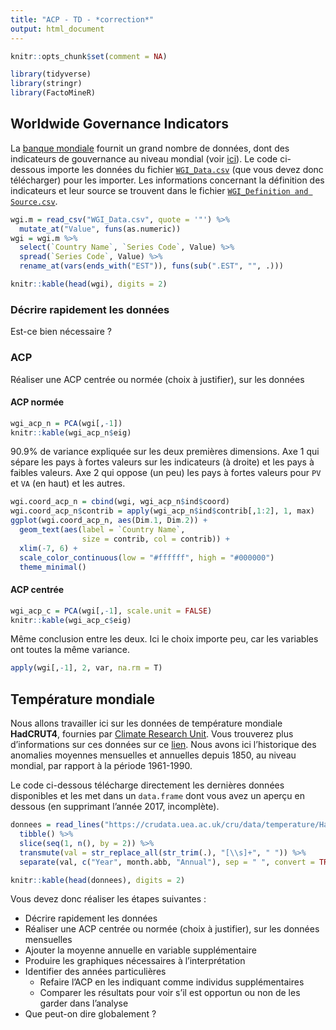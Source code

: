 ```yaml
---
title: "ACP - TD - *correction*"
output: html_document
---
```


```r
knitr::opts_chunk$set(comment = NA)
```

```r
library(tidyverse)
library(stringr)
library(FactoMineR)
```


## Worldwide Governance Indicators

La [banque mondiale](http://www.banquemondiale.org) fournit un grand nombre de données, dont des indicateurs de gouvernance au niveau mondial (voir [ici](https://data.worldbank.org/data-catalog/worldwide-governance-indicators)). Le code ci-dessous importe les données du fichier [`WGI_Data.csv`](WGI_Data.csv) (que vous devez donc télécharger) pour les importer. Les informations concernant la définition des indicateurs et leur source se trouvent dans le fichier [`WGI_Definition and Source.csv`](WGI_Definition and Source.csv).

```r
wgi.m = read_csv("WGI_Data.csv", quote = '"') %>%
  mutate_at("Value", funs(as.numeric))
wgi = wgi.m %>% 
  select(`Country Name`, `Series Code`, Value) %>% 
  spread(`Series Code`, Value) %>%
  rename_at(vars(ends_with("EST")), funs(sub(".EST", "", .)))
```


```r
knitr::kable(head(wgi), digits = 2)
```

### Décrire rapidement les données

Est-ce bien nécessaire ?

### ACP

Réaliser une ACP centrée ou normée (choix à justifier), sur les données 

#### ACP normée

```r
wgi_acp_n = PCA(wgi[,-1])
knitr::kable(wgi_acp_n$eig)
```

90.9% de variance expliquée sur les deux premières dimensions. Axe 1 qui sépare les pays à fortes valeurs sur les indicateurs (à droite) et les pays à faibles valeurs. Axe 2 qui oppose (un peu) les pays à fortes valeurs pour `PV` et `VA` (en haut) et les autres.

```r
wgi.coord_acp_n = cbind(wgi, wgi_acp_n$ind$coord)
wgi.coord_acp_n$contrib = apply(wgi_acp_n$ind$contrib[,1:2], 1, max)
ggplot(wgi.coord_acp_n, aes(Dim.1, Dim.2)) +
  geom_text(aes(label = `Country Name`, 
                size = contrib, col = contrib)) +
  xlim(-7, 6) +
  scale_color_continuous(low = "#ffffff", high = "#000000")
  theme_minimal()
```


#### ACP centrée

```r
wgi_acp_c = PCA(wgi[,-1], scale.unit = FALSE)
knitr::kable(wgi_acp_c$eig)
```

Même conclusion entre les deux. Ici le choix importe peu, car les variables ont toutes la même variance.

```r
apply(wgi[,-1], 2, var, na.rm = T)
```


## Température mondiale

Nous allons travailler ici sur les données de température mondiale **HadCRUT4**, fournies par [Climate Research Unit](https://crudata.uea.ac.uk/). Vous trouverez plus d'informations sur ces données sur ce [lien](https://crudata.uea.ac.uk/cru/data/temperature/). Nous avons ici l'historique des anomalies moyennes mensuelles et annuelles depuis 1850, au niveau mondial, par rapport à la période 1961-1990.

Le code ci-dessous télécharge directement les dernières données disponibles et les met dans un `data.frame` dont vous avez un aperçu en dessous (en supprimant l'année 2017, incomplète).

```r
donnees = read_lines("https://crudata.uea.ac.uk/cru/data/temperature/HadCRUT4-gl.dat") %>% 
  tibble() %>% 
  slice(seq(1, n(), by = 2)) %>% 
  transmute(val = str_replace_all(str_trim(.), "[\\s]+", " ")) %>%
  separate(val, c("Year", month.abb, "Annual"), sep = " ", convert = TRUE)
```

```r
knitr::kable(head(donnees), digits = 2)
```

Vous devez donc réaliser les étapes suivantes :

- Décrire rapidement les données
- Réaliser une ACP centrée ou normée (choix à justifier), sur les données mensuelles
- Ajouter la moyenne annuelle en variable supplémentaire
- Produire les graphiques nécessaires à l'interprétation
- Identifier des années particulières
    - Refaire l'ACP en les indiquant comme individus supplémentaires
    - Comparer les résultats pour voir s'il est opportun ou non de les garder dans l'analyse
- Que peut-on dire globalement ?


